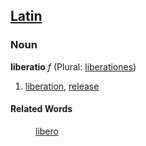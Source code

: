 ==[[Latin]]==
===Noun===
'''liberatio''' ''f'' (Plural: [[liberationes]])

#[[liberation]], [[release]]
====Related Words====
: [[libero]]